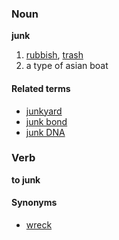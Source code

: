 ===Noun===
'''junk'''

# [[rubbish]], [[trash]]
# a type of asian boat

====Related terms====
*[[junkyard]]
*[[junk bond]]
*[[junk DNA]]

===Verb===
'''to junk'''

====Synonyms====
*[[wreck]]